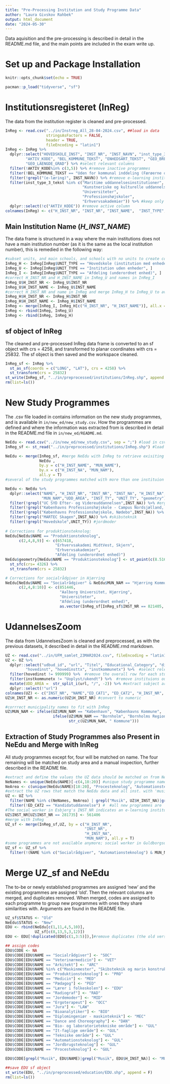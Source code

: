 ```yaml
---
title: "Pre-Processing Institution and Study Programme Data"
author: "Laura Givskov Rahbek"
output: html_document
date: "2024-05-30"
---
```


Data aquisition and the pre-processing is described in detail in the README.md file, and the main points are included in the exam write up. 


# Set up and Package Installation 
```r
knitr::opts_chunk$set(echo = TRUE)
```

```r
pacman::p_load("tidyverse", "sf")
```


# Institutionsregisteret (InReg)
The data from the institution register is cleaned and pre-processed. 
```r
InReg <- read.csv("../in/Instreg_All_28-04-2024.csv", ##load in data
                  stringsAsFactors = FALSE,
                  header = TRUE, 
                  fileEncoding = "latin1")
InReg <- InReg %>% 
  dplyr::select("HOVEDSKOLE_INST", "INST_NR", "INST_NAVN", "inst_type_3_tekst", 
         "AKTIV_KODE", "BEL_KOMMUNE_TEKST", "ENHEDSART_TEKST", "GEO_BREDDE_GRAD", 
         "GEO_LAENGDE_GRAD") %>% #select relevant columns 
  filter(!AKTIV_KODE%in% c(3,5)) %>% #remove inactive programmes
  filter(!BEL_KOMMUNE_TEKST == "Uden for kommunal inddeling (Færøerne og Grønland)") %>% #remove programmes in Greenland and the Faroe islands 
  filter(!grepl("(e-læring)", INST_NAVN)) %>% #remove e-learning instituions
  filter(inst_type_3_tekst %in% c("Maritime uddannelsesinstitutioner", 
                                  "Kunstneriske og kulturelle uddannelsesinstitutioner",
                                  "Universiteter",
                                  "Professionshøjskoler",
                                  "Erhvervsakademier")) %>% #keep only the programmes in the categories from the FBUM plan. 
  dplyr::select(!c("AKTIV_KODE")) #remove active column 
colnames(InReg) <- c("H_INST_NR", "INST_NR", "INST_NAME",  "INST_TYPE", "MUN_NAME", "UNIT_TYPE","LAT", "LONG")  
```

## Main Institution Name (*H_INST_NAME*)
The data frame is structured in a way where the main institutions does not have a main institution number (as it is the same as the local institution number), this is remedied in the following way: 
```r
#subset units, and main schools, and schools with no units to create column with main school name
InReg_H <- InReg[InReg$UNIT_TYPE == "Hovedskole (institution med enheder)", ]
InReg_U <- InReg[InReg$UNIT_TYPE == "Institution uden enheder", ]
InReg_I <- InReg[InReg$UNIT_TYPE == "Afdeling (underordnet enhed)", ]
#correct H_INST_NR and H_INST_NAME in InReg_U and names in InReg_I 
InReg_U$H_INST_NR <- InReg_U$INST_NR
InReg_U$H_INST_NAME <- InReg_U$INST_NAME
#correct H_INST_NR and name in InReg and merge InReg_H to InReg_U to avoid having double rows because of main schools
InReg_H$H_INST_NR <- InReg_H$INST_NR
InReg_H$H_INST_NAME <- InReg_H$INST_NAME
InReg <- merge(InReg_I, InReg_H[c("H_INST_NR", "H_INST_NAME")], all.x = T, by = c("H_INST_NR"))
InReg <- rbind(InReg, InReg_U)
InReg <- rbind(InReg, InReg_H)
```

## sf object of InReg
The cleaned and pre-processed InReg data frame is converted to an sf object with crs = 4258, and transformed to planar coordinates with crs = 25832. The sf object is then saved and the workspace cleaned. 
```r
InReg_sf <- InReg %>% 
  st_as_sf(coords = c("LONG", "LAT"), crs = 4258) %>% 
  st_transform(crs = 25832) 
st_write(InReg_sf, "../in/preprocessed/institutions/InReg.shp", append = F)
rm(list=ls())
```


# New Study Programmes
The .csv file loaded in contains information on the new study programmes, and is available in ```in/new_ed/new_study.csv```. How the programmes are defined and where the information was extracted from is described in detail in the README.md file in ```in/new_ed/README.md```. 
```r
NeEdu <- read.csv("../in/new_ed/new_study.csv", sep = ";") #load in csv file
InReg_sf <- st_read("../in/preprocessed/institutions/InReg.shp") #load in InReg_sf

NeEdu <- merge(InReg_sf, #merge NeEdu with InReg to retrieve exisiting programme locations 
               NeEdu , 
               by.y = c("H_INST_NAME", "MUN_NAME"), 
               by.x = c("H_INST_NA", "MUN_NAM"), 
               all.y = T) 
#several of the study programmes matched with more than one instituion in InReg, the following cleaning and filling out of missing information is described in detail in the new_ed/README.md file

NeEdu <- NeEdu %>% 
  dplyr::select("NAME", "H_INST_NR", "INST_NR", "INST_NA", "H_INST_NA", 
                "MUN_NAM","UDD_AREA", "INST_TY", "UNIT_TY", "geometry") %>% 
  filter(!grepl("UC SYD Efter- og Videreuddannelsen",INST_NA)) %>% #ergoterapeut
  filter(!grepl("Københavns Professionshøjskole - Campus Nordsjælland, Hillerød",INST_NA)) %>% #teacher
  filter(!grepl("Københavns Professionshøjskole, Nødebo",INST_NA)) %>%
  filter(!grepl("MARTEC Skagen",INST_NA)) %>% #skibsteknik
  filter(!grepl("Hovedskole",UNIT_TY)) #jordmoder
  
# Corrections for produktionsteknolog: 
NeEdu[NeEdu$NAME == "Produktionsteknolog", 
      c(2,4,8,9)] <- c(657418, 
                      "Erhvervsakademi MidtVest, Skjern", 
                      "Erhvervsakademier",
                      "Afdeling (underordnet enhed)")
NeEdu$geometry[NeEdu$NAME == "Produktionsteknolog"] <- st_point(c(8.5165514, 55.9426534)) %>% 
  st_sfc(crs= 4326) %>% 
  st_transform(crs = 25832)

# Corrections for socialrådgiver in Hjørring
NeEdu[NeEdu$NAME == "Socialrådgiver" & NeEdu$MUN_NAM == "Hjørring Kommune", 
      c(2,4,8:10)] <- c(851446, 
                        "Aalborg Universitet, Hjørring", 
                        "Universiteter", 
                        "Afdeling (underordnet enhed)",
                        as.vector(InReg_sf[InReg_sf$INST_NR == 821405, "geometry"]))
```


# UdannelsesZoom
The data from UdannelsesZoom is cleaned and preprocessed, as with the previous datasets, it described in detail in the README.rmd markdown. 
```r
UZ <- read.csv("../in/UFM_samlet_23MAR2024.csv", fileEncoding = "latin1") #load in UZ data
UZ <- UZ %>% 
  dplyr::select("udbud_id", "url", "Titel", "Educational_Category", "displaydocclass",
         "hovedinst", "hovedinsttx", "instkommunetx") %>%  #select relevant columns
  filter(hovedinst != 999999) %>%  #remove the overall row for each study programme 
  filter(instkommunetx != "Uoplyst/ukendt") %>%  #remove instituions outside the municipalities
  mutate(UDD_AREA =  str_split_i(url, "/", -2)) %>% #extract subject area from the URL to UG.dk
  dplyr::select(!"url")
colnames(UZ) <- c("INST_NR", "NAME","ED_CAT1", "ED_CAT2", "H_INST_NR", "H_INST_NA", "MUN_NAM", "UDD_AREA") #set column names 
UZ$H_INST_NR <- as.numeric(UZ$H_INST_NR) #convert to numeric

#corrrect municipality names to fit with InReg
UZ$MUN_NAM <- ifelse(UZ$MUN_NAM == "København", "Københavns Kommune", 
                     ifelse(UZ$MUN_NAM == "Bornholm", "Bornholms Regionskommune",
                            str_c(UZ$MUN_NAM, " Kommune")))
```

## Extraction of Study Programmes also Present in NeEdu and Merge with InReg
All study programmes except for, four will be matched on name. The four remaining will be matched on study area and a manual inspection, further described in the README file. 
```r
#extract and define the values the UZ data should be matched on from NeEdu
NeNames <- unique(NeEdu$NAME)[-c(4,18:20)] #unique study programme names in NeEdu (except the four)
NeArea <- c(unique(NeEdu$NAME)[18:20], "Procesteknolog", "Automationsteknolog", "Jordbrugsteknolog") #per the discussion in the README.rmd, the three APs in Guldborgsund are collapsed and defined as the same category as processteknolog, jordbrugsteknolog and automatationteknolog. 
#extract the UZ rows that match the NeEdu data and all inst. with 'music' in the name 
UZ <- UZ %>% 
  filter(NAME %in% c(NeNames, NeArea) | grepl("Musik", UZ$H_INST_NA)|grepl("Musik", UZ$NAME)) %>% 
  filter(!ED_CAT2 == "Kandidatuddannelse") #  #all new programmes are 'starter' programmes, the master programmed are removed
#The social worker in Esbjerg's INST_NR indicates an e-learning instituion, which is corrected.
UZ$INST_NR[UZ$INST_NR == 281735] <- 561406
#merge with InReg
UZ_sf <- merge(InReg_sf,UZ, by = c("H_INST_NR", 
                                   "INST_NR", 
                                   "H_INST_NA", 
                                   "MUN_NAM"), all.y = T)
#some programmes are not available anymore; social worker in Guldborgsund and automatationteknolog in Hedensted.  
UZ_sf <- UZ_sf %>% 
  filter(!(NAME %in% c("Socialrådgiver", "Automationsteknolog") & MUN_NAM %in% c("Hedensted Kommune", "Guldborgsund Kommune"))) 
```


# Merge UZ_sf and NeEdu
The to-be or newly established programmes are assigned 'new' and the existing programmes are assigned 'old'. Then the relevant columns are merged, and duplicates removed. When merged, codes are assigned to each programme to group new programmes with ones they share similarities with. Arguments are found in the README file. 
```r
UZ_sf$STATUS <- "Old"
NeEdu$STATUS <- "New"
EDU <- rbind(NeEdu[c(1,11,4,5,10)], 
             UZ_sf[c(8,13,5,3,12)])
EDU <- EDU[!duplicated(EDU[c(1,3:5)]),]#remove duplicates (the old versions)

## assign codes
EDU$CODE <- NA
EDU$CODE[EDU$NAME == "Socialrådgiver"] <- "SOC"
EDU$CODE[EDU$NAME == "Veterinærmedicin"] <- "VET"
EDU$CODE[EDU$NAME == "Arkitekt"] <- "ARC"
EDU$CODE[EDU$NAME %in% c("Maskinmester", "Skibsteknik og marin konstruktion")] <- "MAR"
EDU$CODE[EDU$NAME == "Produktionsteknolog"] <- "PRO"
EDU$CODE[EDU$NAME == "Medicin"] <- "MED"
EDU$CODE[EDU$NAME == "Pædagog"] <- "PED"
EDU$CODE[EDU$NAME == "Lærer i folkeskolen"] <- "EDU"
EDU$CODE[EDU$NAME == "Radiograf"] <- "RAD"
EDU$CODE[EDU$NAME == "Jordemoder"] <- "MID"
EDU$CODE[EDU$NAME == "Ergoterapeut"] <- "OCC"
EDU$CODE[EDU$NAME == "Jura"] <- "LAW"
EDU$CODE[EDU$NAME == "Bioanalytiker"] <- "BIO"
EDU$CODE[EDU$NAME == "Diplomingeniør - maskinteknik"] <- "MEC"
EDU$CODE[EDU$NAME == "Dance and Choreography"] <- "DAN"
EDU$CODE[EDU$NAME == "Bio- og laboratorietekniske område"] <- "GUL"
EDU$CODE[EDU$NAME == "It-faglige område"] <- "GUL"
EDU$CODE[EDU$NAME == "Tekniske område"] <- "GUL"
EDU$CODE[EDU$NAME == "Automationsteknolog"] <- "GUL"
EDU$CODE[EDU$NAME == "Jordbrugsteknolog"] <- "GUL"
EDU$CODE[EDU$NAME == "Procesteknolog"] <- "GUL"

EDU$CODE[grepl("Musik", EDU$NAME)|grepl("Musik", EDU$H_INST_NA)] <- "MUS"

##save EDU sf object
st_write(EDU, "../in/preprocessed/education/EDU.shp", append = F)
rm(list=ls())
```
